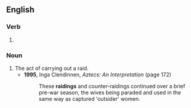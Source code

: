 {{also|Raiding}}

==English==

===Verb===
{{head|en|verb form}}

# {{present participle of|raid|lang=en|nocat=1}}

===Noun===
{{en-noun}}

# The act of carrying out a raid.
#* '''1995''', Inga Clendinnen, ''Aztecs: An Interpretation'' (page 172)
#*: These '''raidings''' and counter-raidings continued over a brief pre-war season, the wives being paraded and used in the same way as captured 'outsider' women.